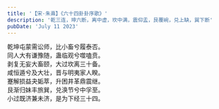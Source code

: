 ```yaml
---
title: '【宋·朱熹】《六十四卦卦序歌》'
description: '乾三连，坤六断，离中虚，坎中满，震仰盂，艮覆碗，兑上缺，巽下断'
pubDate: 'July 11 2023'
---
```

<div class="w-full h-96 flex justify-center items-center">
    <div class="border-solid border-2 border-teal-600 rounded p-8 leading-8">
    乾坤屯蒙需讼师，比小畜兮履泰否。<br/>
    同人大有谦豫随，蛊临观兮噬嗑贲。<br/>
    剥复无妄大畜颐，大过坎离三十备。<br/>
    咸恒遁兮及大壮，晋与明夷家人睽。<br/>
    蹇解损益夬姤萃，升困井革鼎震继。<br/>
    艮渐归妹丰旅巽，兑涣节兮中孚至。<br/>
    小过既济兼未济，是为下经三十四。<br/>
    </div>
</div>
